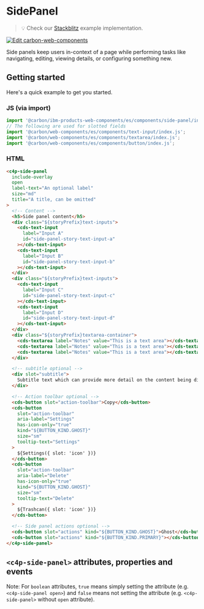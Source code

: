 
<Meta of={SidePanelStories} />

# SidePanel

> 💡 Check our
> [Stackblitz](https://stackblitz.com/github/carbon-design-system/ibm-products/tree/main/packages/ibm-products-web-components/examples/side-panel)
> example implementation.

[![Edit carbon-web-components](https://developer.stackblitz.com/img/open_in_stackblitz.svg)](https://stackblitz.com/github/carbon-design-system/ibm-products/tree/main/packages/ibm-products-web-components/examples/side-panel)

Side panels keep users in-context of a page while performing tasks like
navigating, editing, viewing details, or configuring something new.

## Getting started

Here's a quick example to get you started.

### JS (via import)

```javascript
import '@carbon/ibm-products-web-components/es/components/side-panel/index.js';
// The following are used for slotted fields
import '@carbon/web-components/es/components/text-input/index.js';
import '@carbon/web-components/es/components/textarea/index.js';
import '@carbon/web-components/es/components/button/index.js';
```

### HTML

```html
<c4p-side-panel
  include-overlay
  open
  label-text="An optional label"
  size="md"
  title="A title, can be omitted"
>
  <!-- Content -->
  <h5>Side panel content</h5>
  <div class="${storyPrefix}text-inputs">
    <cds-text-input
      label="Input A"
      id="side-panel-story-text-input-a"
    ></cds-text-input>
    <cds-text-input
      label="Input B"
      id="side-panel-story-text-input-b"
    ></cds-text-input>
  </div>
  <div class="${storyPrefix}text-inputs">
    <cds-text-input
      label="Input C"
      id="side-panel-story-text-input-c"
    ></cds-text-input>
    <cds-text-input
      label="Input D"
      id="side-panel-story-text-input-d"
    ></cds-text-input>
  </div>
  <div class="${storyPrefix}textarea-container">
    <cds-textarea label="Notes" value="This is a text area"></cds-textarea>
    <cds-textarea label="Notes" value="This is a text area"></cds-textarea>
    <cds-textarea label="Notes" value="This is a text area"></cds-textarea>
  </div>

  <!-- subtitle optional -->
  <div slot="subtitle">
    Subtitle text which can provide more detail on the content being displayed.
  </div>

  <!-- Action toolbar optional -->
  <cds-button slot="action-toolbar">Copy</cds-button>
  <cds-button
    slot="action-toolbar"
    aria-label="Settings"
    has-icon-only="true"
    kind="${BUTTON_KIND.GHOST}"
    size="sm"
    tooltip-text="Settings"
  >
    ${Settings({ slot: 'icon' })}
  </cds-button>
  <cds-button
    slot="action-toolbar"
    aria-label="Delete"
    has-icon-only="true"
    kind="${BUTTON_KIND.GHOST}"
    size="sm"
    tooltip-text="Delete"
  >
    ${Trashcan({ slot: 'icon' })}
  </cds-button>

  <!-- Side panel actions optional -->
  <cds-button slot="actions" kind="${BUTTON_KIND.GHOST}">Ghost</cds-button>
  <cds-button slot="actions" kind="${BUTTON_KIND.PRIMARY}"></cds-button>
</c4p-side-panel>
```

## `<c4p-side-panel>` attributes, properties and events

Note: For `boolean` attributes, `true` means simply setting the attribute (e.g.
`<c4p-side-panel open>`) and `false` means not setting the attribute (e.g.
`<c4p-side-panel>` without `open` attribute).

<ArgTypes of="c4p-side-panel" />

